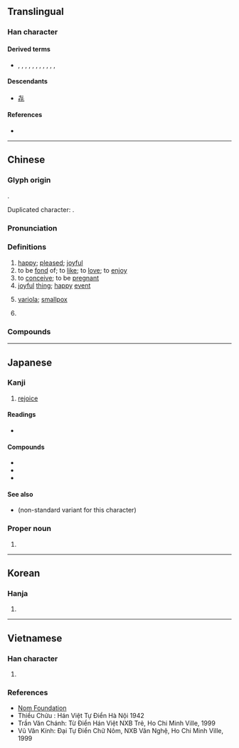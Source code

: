 {{character info/new}}
{{also|憙|𠷸}}
==Translingual==
{{stroke order|strokes=12}}

===Han character===
{{Han char|rn=30|rad=口|as=09|sn=12|four=40601|canj=GRTR|ids=⿱壴口}}

====Derived terms====
* {{l|mul|禧}}, {{l|mul|譆}}, {{l|mul|瞦}}, {{l|mul|憙}}, {{l|mul|嘻}}, {{l|mul|囍}}, {{l|mul|嚭}}, {{l|mul|饎}}, {{l|mul|僖}}, {{l|mul|歖}}, {{l|mul|熹}}, {{l|mul|𢜳}}

====Descendants====
* [[㐂]]

====References====
* {{Han ref|kx=0199.050|dkj=03957|dj=0420.290|hdz=10649.020|uh=559C|ud=21916|bh=B3DF|bd=46047}}

----

==Chinese==
{{zh-forms}}

===Glyph origin===
{{Han etym}}
{{Han compound|壴|口|t2=mouth|ls=ic}}.

Duplicated character: {{zh-l|*囍}}.

===Pronunciation===
{{zh-pron
|m=xǐ
|c=hei2
|h=pfs=hí
|md=hī
|mn=hí
|w=2xi
|mc=y
|oc=y
|cat=a,v,n,pn
}}

===Definitions===
{{zh-hanzi}}

# [[happy]]; [[pleased]]; [[joyful]]
# to be [[fond]] of; to [[like]]; to [[love]]; to [[enjoy]]
# to [[conceive]]; to be [[pregnant]]
# [[joyful]] [[thing]]; [[happy]] [[event]]
# {{lb|zh|dated|euphemism}} [[variola]]; [[smallpox]]
# {{surname|lang=zh}}

===Compounds===
{{zh-der|喜愛|喜報|喜出望外|喜好|喜歡|喜劇|喜怒無常|喜氣洋洋|喜慶|喜鵲|喜事|喜聞樂見|喜笑顏開|喜形於色|喜訊|喜洋洋|喜悅|弄瓦之喜|弄璋之喜|喜堂|悲喜交加|悲喜交集|千歡萬喜|喜躍|喜劇電影|喜幛|憂喜參半|喜劇人物|喜怒哀樂|喜劇片|幸喜|報喜|喜不自勝|喜信|人間喜劇|四喜|同喜|喜客|喜房|小喜|可喜可賀|喜極而泣|喜逐顏開|乖覺可喜|不喜|憂喜交集|又驚又喜|取喜|喜餅|喜果|大喜若狂|悲喜兼集|悲喜交至|悲喜交并|悲喜交切|喜洽|喬遷之喜|忽喜忽憂|忻喜|喜從天降|喜功|喜兆|喜服|喜感|喜容|喜宴|喜峰口|兜喜神方|四喜袋|喜眉笑眼|厭舊喜新|喜劇形象|喝喜酒|吃喜|吃喜酒|宜嗔宜喜|勿藥有喜|宜喜宜嗔|吵喜|意念喜劇|婚喪喜慶|悲喜|好大喜功|喜新厭舊|喜酒|大四喜|大喜過望|喜地歡天|喜脈|喜孜孜|大喜事|大喜|慶喜|夢熊之喜|報喜人|喜雨|喜不自禁|可喜|天喜|恭喜發財|回嗔作喜|恭喜|喜鵲叫吉|喜雪|喜躍抃舞|喜色|喜聯|喜筵|喜氣旺色|喜新厭故|喜得|喜氣|悲喜劇|可喜娘|喜歌劇|喜笑|喜病|喜蟲兒|喜帖|害喜|喜上眉梢|喜糖|出閣之喜|喜花|喜神|喜錢|喜娘|歡喜佛|欣喜若狂|歡喜|歡喜冤家|暗自竊喜|皆大歡喜|有喜|燕喜|沖喜|白喜草|洋洋喜氣|空歡喜|歡歡喜喜|歡天喜地|歡喜錢兒|法喜|懽喜|暗喜|白四喜兒|滿心歡喜|欣喜|欣然自喜|滂喜篇|新喜|沾沾自喜|欣喜雀躍|歡喜若狂|新喜劇|狂喜|見而色喜|驚喜|討喜|竊喜|賀喜撮空|隨喜|見喜|聞喜宴|誌喜|聞過則喜|驚喜交加|驕矜自喜|黑色喜劇|轉悲為喜|雙喜臨門|轉憂成喜|道喜|轉憂為喜|見獵心喜|賀喜|聞過色喜|轉愁為喜}}

----

==Japanese==

===Kanji===
{{ja-kanji|grade=4|rs=口09}}

# [[rejoice]]

====Readings====
* {{ja-readings|goon=[[こ]] (ko)|kanon=[[き]] (ki)|kun=[[よろこぶ]] (yorokobu), [[よろこび]] (yorokobi)}}

====Compounds====
* {{ja-r|喜劇|gloss=[[comedy]]|きげき}}
* {{ja-r|喜捨|きしゃ}}
* {{ja-r|悲喜|gloss=joys and sorrows|ひき}}

====See also====
* {{l|ja|㐂}} (non-standard variant for this character)

===Proper noun===
{{ja-pos|よし|proper}}

# {{given name|male|lang=ja|sort=よし}}

----

==Korean==

===Hanja===
{{ko-hanja|hangeul=희|rv=hui|mr=hŭi}}

# {{defn|lang=ko|sort=口09}}

----

==Vietnamese==

===Han character===
{{vi-hantu|[[hỉ]], [[hỷ]], [[hẻ]], [[hởi]]|rs=口09}}

# {{defn|lang=vi|sort=口09}}

===References===
* [http://nomfoundation.org/common/nom_details.php?codepoint=559c Nom Foundation]
* Thiều Chửu : Hán Việt Tự Điển Hà Nội 1942
* Trần Văn Chánh: Từ Điển Hán Việt NXB Trẻ, Ho Chi Minh Ville, 1999
* Vũ Văn Kính: Đại Tự Điển Chữ Nôm, NXB Văn Nghệ, Ho Chi Minh Ville, 1999